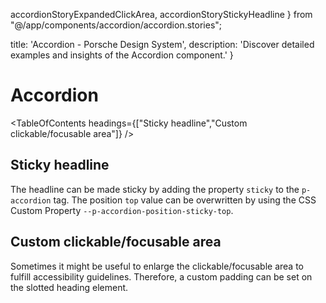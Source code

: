   accordionStoryExpandedClickArea,
  accordionStoryStickyHeadline
} from "@/app/components/accordion/accordion.stories";

  title: 'Accordion - Porsche Design System',
  description: 'Discover detailed examples and insights of the Accordion component.'
}

# Accordion <ComponentStatus tagName="p-accordion"></ComponentStatus>

<TableOfContents headings={["Sticky headline","Custom clickable/focusable area"]} />

## Sticky headline

The headline can be made sticky by adding the property `sticky` to the `p-accordion` tag. The position `top` value can be overwritten by using the CSS Custom Property `--p-accordion-position-sticky-top`.

<ComponentStory story={accordionStoryStickyHeadline} />

## Custom clickable/focusable area

Sometimes it might be useful to enlarge the clickable/focusable area to fulfill accessibility guidelines. Therefore, a
custom padding can be set on the slotted heading element.

<ComponentStory story={accordionStoryExpandedClickArea} />